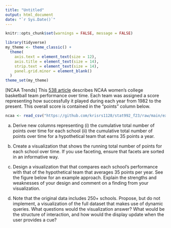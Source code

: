 ```yaml
---
title: "Untitled"
output: html_document
date: "`r Sys.Date()`"
---
```


```r
knitr::opts_chunk$set(warnings = FALSE, message = FALSE)
```

```r
library(tidyverse)
my_theme <- theme_classic() +
  theme(
    axis.text = element_text(size = 12),
    axis.title = element_text(size = 14),
    strip.text = element_text(size = 14),
    panel.grid.minor = element_blank()
  )
theme_set(my_theme)
```

[NCAA Trends] This [538
article](https://fivethirtyeight.com/features/louisiana-tech-was-the-uconn-of-the-80s/)
describes NCAA women's college basketball team performance over time. Each team
was assigned a score representing how successfully it played during each year
from 1982 to the present. This overall score is contained in the "points" column
below.

```r
ncaa <- read_csv("https://github.com/krisrs1128/stat992_f23/raw/main/exercises/ps1/ncaa_filtered.csv") 
```

a. Derive new columns representing (i) the cumulative total number of points
over time for each school (ii) the cumulative total number of points over
time for a hypothetical team that earns 35 points a year.

b. Create a visualization that shows the running total number of points for
each school over time. If you use faceting, ensure that facets are sorted in
an informative way.

c. Design a visualization that that compares each school's performance with
that of the hypothetical team that averages 35 points per year. See the
figure below for an example approach. Explain the strengths and weaknesses
of your design and comment on a finding from your visualization.

d. Note that the original data includes 250+ schools. Propose, but do not
implement, a visualization of the full dataset that makes use of dynamic
queries. What questions would the visualization answer? What would be the
structure of interaction, and how would the display update when the user
provides a cue?
